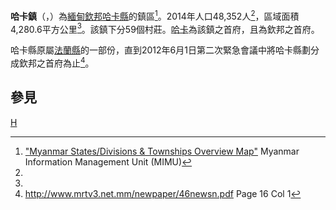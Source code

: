 {{Infobox settlement
|name =哈卡鎮
|native_name = {{lang|my|ဟားခါးမြို့နယ်}}
|settlement_type = [[哈卡縣|哈卡縣]]鎮區
|image_skyline = 
|image_map = 
|mapsize = 
|map_caption = 
|pushpin_label_position = bottom
|pushpin_map = Burma
|pushpin_map_caption =哈卡鎮在緬甸的位置
|seat = [[哈卡_(緬甸)|哈卡]]
|seat_type = 首府
|subdivision_type = 國家
|subdivision_name = {{flag|Burma}}
|subdivision_type1 = [[缅甸行政区划|省邦]]
|subdivision_name1 = [[欽邦|欽邦]]
|subdivision_type2 = [[縣_(緬甸)|縣]]
|subdivision_name2 = [[哈卡縣|哈卡縣]]
|area_total_km2 = 4,280.6
|population_footnotes =<ref name="citypopulation">[http://www.citypopulation.de/php/myanmar-admin.php MYANMAR: Administrative Division]. Citypopulation. 2015-11-23</ref>
|population = 97,053
|population_as_of = 2014
|population_density_km2 = 11.30
|coordinates_display = inline,title
|coordinates_region = MM
|latNS = N
|latd = 22
|latm = 38
|lats = 00
|longEW = E
|longd = 93
|longm =36
|longs = 00
|elevation_ft = 
|elevation_m = 
|timezone = [[Myanmar_Standard_Time|MST]]
|utc_offset = +6:30
|website =
}}

'''哈卡鎮'''（{{lang-my|ဟားခါးမြို့နယ်}}，{{lang-en|Hakha Township}}）為[[緬甸|緬甸]][[欽邦|欽邦]][[哈卡縣|哈卡縣]]的鎮區<ref name="MIMU001">[http://www.burmalibrary.org/docs6/MIMU001_A3_SD%20&%20Township%20Overview.pdf "Myanmar States/Divisions & Townships Overview Map"] {{Wayback|url=http://www.burmalibrary.org/docs6/MIMU001_A3_SD%20%26%20Township%20Overview.pdf |date=20101203160828 }} Myanmar Information Management Unit (MIMU)</ref>。2014年人口48,352人<ref name=citypopulation/>，區域面積4,280.6平方公里<ref name=citypopulation/>。該鎮下分59個村莊。[[哈卡_(緬甸)|哈卡]]為該鎮之首府，且為欽邦之首府。

哈卡縣原屬[[法蘭縣|法蘭縣]]的一部份，直到2012年6月1日第二次緊急會議中將哈卡縣劃分成欽邦之首府為止<ref>http://www.mrtv3.net.mm/newpaper/46newsn.pdf{{dead link|date=2017年12月 |bot=InternetArchiveBot |fix-attempted=yes }} Page 16 Col 1</ref>。

==參見==
{{Reflist}}

{{欽邦行政區劃|state=collapsed}}

[[Category:欽邦鎮區|H]]

{{Burma-geo-stub}}